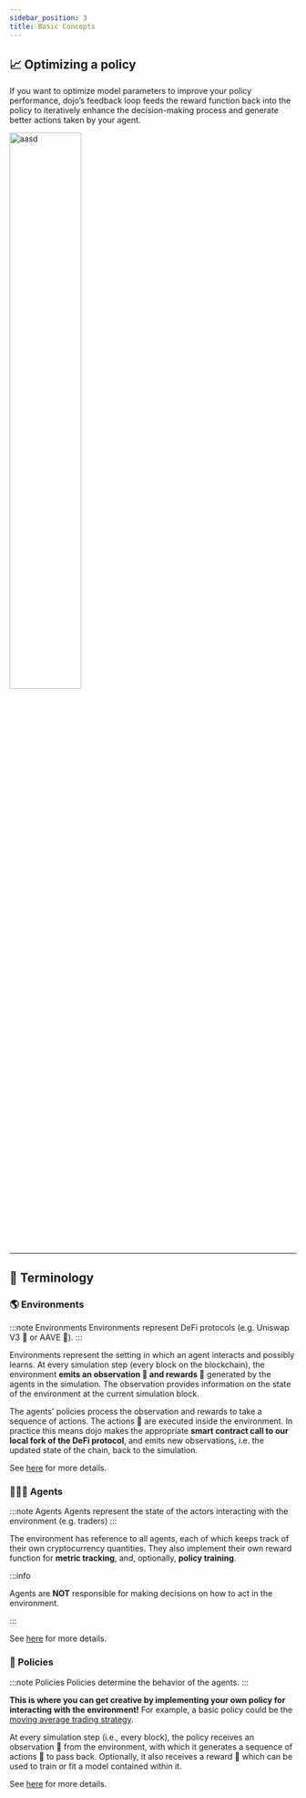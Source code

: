 ```yaml
---
sidebar_position: 3
title: Basic Concepts
---
```


<!-- import Tabs from '@theme/Tabs';


`dojo` runs a simulation loop, combining principles from [reinforcement learning](https://spinningup.openai.com/en/latest/spinningup/rl_intro.html#key-concepts-and-terminology) 🤖 and [agent-based modelling](https://en.wikipedia.org/wiki/Agent-based_model) 🧑‍🤝‍🧑.
This flexible framework enables you to simulate and explore a diverse range of scenarios that reflect DeFi dynamics.   

The schematic below shows the simplified representation of the agent-environment loop. 

<img src={ImgGeneral} alt="aasd" width="40%" />


To make things easier, let’s consider an example of a trader trading on Uniswap V3 🦄🦄🦄:  

1. 🐣 **Environment creation**: as a first step in the simulation, an environment is created. In this case UniswapV3.  
2. ⏮️ **Reset environment**: the environment is reset to get the first observation from the environment. Observations provide information on the
state of the environment. For example, the trader might query the current price in a pool.
3. 🏋️ **Run policies**: these obervations are turned into actions via your policies. Think of the trader submitting a trade based on the current price in a pool.  
4. ⏯️ **Process actions**: the environment executes these actions on the forked-blockchain. This can be imagined as Uniswap processing the trader's trade. 
The observations change and the agents compute their rewards for taking their actions.

The agent rewards are useful in two cases: [static policy performance](./Basic_Concepts#-static-policy-performance) and [optimizing a policy](./Basic_Concepts#-optimizing-a-policy).

:::info `dojo` is still in early stage
Become an early adopter and help us shape the product in the way you need 🙂
:::

## 🥇 Static policy performance
If your policy is static (non-parameter based), the agent’s reward function is simply a measure of performance at every step in the simulation loop.  

<img src={ImgGeneral} alt="aasd" width="50%" />

<!-- <img src=require('@site/static/img/simulation.png').default alt="aasd" width="50px" /> -->

## 📈 Optimizing a policy
If you want to optimize model parameters to improve your policy performance, dojo’s feedback loop feeds the reward function back into the policy to iteratively enhance the decision-making process and generate better actions taken by your agent. 

<img src={ImgLoop} alt="aasd" width="50%" />

___
## 💬 Terminology

### 🌎 Environments

:::note Environments
Environments represent DeFi protocols (e.g. Uniswap V3 🦄 or AAVE 👻).
:::

Environments represent the setting in which an agent interacts and possibly learns. At every simulation step (every block on the blockchain),
the environment **emits an observation 🔎 and rewards 🥇** generated by the agents in the simulation. The observation provides information on the state of the environment
at the current simulation block.

The agents' policies process the observation and rewards to take a sequence of actions. The actions 🕺 are executed inside the environment. 
In practice this means dojo makes the appropriate **smart contract call to our local fork of the DeFi protocol**,
and emits new observations, i.e. the updated state of the chain, back to the simulation.


See [here](./environments/Overview) for more details.

### 🧑‍🤝‍🧑 Agents

:::note Agents
Agents represent the state of the actors interacting with the environment (e.g. traders)
:::

The environment has reference to all agents, each of which keeps track of their own cryptocurrency quantities. 
They also implement their own reward function for **metric tracking**, and, optionally, **policy training**.

:::info

Agents are **NOT** responsible for making decisions on how to act in the environment.

:::

See [here](./agents) for more details.

### 🧠 Policies

:::note Policies
Policies determine the behavior of the agents.
:::

**This is where you can get creative by implementing your own policy for interacting with the environment!** For example, a basic policy could be the [moving average trading strategy](https://www.investopedia.com/ask/answers/122314/how-do-i-use-moving-average-ma-create-forex-trading-strategy.asp).  

At every simulation step (i.e., every block), the policy receives an observation 🔎 from the environment, with which it generates a sequence of actions 🕺 to pass back. Optionally, it also receives a reward 🥇 which can be used to train or fit a model contained within it.



See [here](./policies) for more details.

